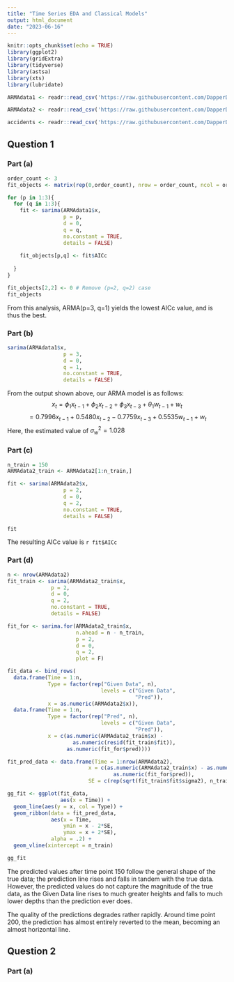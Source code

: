 ---
title: "Time Series EDA and Classical Models"
output: html_document
date: "2023-06-16"
---

```{r setup, include=FALSE}
knitr::opts_chunk$set(echo = TRUE)
library(ggplot2)
library(gridExtra)
library(tidyverse)
library(astsa)
library(xts)
library(lubridate)

ARMAdata1 <- readr::read_csv('https://raw.githubusercontent.com/DapperDataAnalyst/Advanced_Predictive_Models/main/ARMAData1.csv')

ARMAdata2 <- readr::read_csv('https://raw.githubusercontent.com/DapperDataAnalyst/Advanced_Predictive_Models/main/ARMAData2.csv')

accidents <- readr::read_csv('https://raw.githubusercontent.com/DapperDataAnalyst/Advanced_Predictive_Models/main/TexasAccidents.csv')

```

## Question 1
### Part (a)
```{r message=FALSE, warning=FALSE}


order_count <- 3
fit_objects <- matrix(rep(0,order_count), nrow = order_count, ncol = order_count)

for (p in 1:3){
  for (q in 1:3){
    fit <- sarima(ARMAdata1$x,
                  p = p, 
                  d = 0, 
                  q = q, 
                  no.constant = TRUE,
                  details = FALSE)
    
    fit_objects[p,q] <- fit$AICc
    
  }
}

fit_objects[2,2] <- 0 # Remove (p=2, q=2) case
fit_objects


```
From this analysis, ARMA(p=3, q=1) yields the lowest AICc value, and is thus the best.


### Part (b)
```{r}
sarima(ARMAdata1$x,
                  p = 3, 
                  d = 0, 
                  q = 1, 
                  no.constant = TRUE,
                  details = FALSE)

```

From the output shown above, our ARMA model is as follows:
$$x_t = \phi_1 x_{t-1} + \phi_2 x_{t-2} + \phi_3 x_{t-3} + \theta_1 w_{t-1} + w_t$$
$$= 0.7996 x_{t-1} + 0.5480 x_{t-2} - 0.7759 x_{t-3} + 0.5535 w_{t-1} + w_t$$
Here, the estimated value of $\sigma^2_w = 1.028$

### Part (c)
```{r message=FALSE, warning=FALSE}
n_train = 150
ARMAdata2_train <- ARMAdata2[1:n_train,]

fit <- sarima(ARMAdata2$x,
                  p = 2, 
                  d = 0, 
                  q = 2, 
                  no.constant = TRUE,
                  details = FALSE)

fit


```
The resulting AICc value is `r fit$AICc`

### Part (d)
```{r}
n <- nrow(ARMAdata2)
fit_train <- sarima(ARMAdata2_train$x,
              p = 2, 
              d = 0, 
              q = 2, 
              no.constant = TRUE,
              details = FALSE)

fit_for <- sarima.for(ARMAdata2_train$x, 
                      n.ahead = n - n_train, 
                      p = 2, 
                      d = 0, 
                      q = 2,
                      plot = F)

fit_data <- bind_rows(
  data.frame(Time = 1:n,
             Type = factor(rep("Given Data", n),
                              levels = c("Given Data",
                                         "Pred")),
             x = as.numeric(ARMAdata2$x)),
  data.frame(Time = 1:n,
             Type = factor(rep("Pred", n),
                              levels = c("Given Data",
                                         "Pred")),
             x = c(as.numeric(ARMAdata2_train$x) - 
                     as.numeric(resid(fit_train$fit)), 
                   as.numeric(fit_for$pred))))

fit_pred_data <- data.frame(Time = 1:nrow(ARMAdata2),
                          x = c(as.numeric(ARMAdata2_train$x) - as.numeric(resid(fit_train$fit)), 
                                  as.numeric(fit_for$pred)),
                          SE = c(rep(sqrt(fit_train$fit$sigma2), n_train), as.numeric(fit_for$se)))

gg_fit <- ggplot(fit_data,
                 aes(x = Time)) +
  geom_line(aes(y = x, col = Type)) +
  geom_ribbon(data = fit_pred_data,
              aes(x = Time, 
                  ymin = x - 2*SE,
                  ymax = x + 2*SE),
              alpha = .2) +
  geom_vline(xintercept = n_train)

gg_fit


```
The predicted values after time point 150 follow the general shape of the true data; the prediction line rises and falls in tandem with the true data. However, the predicted values do not capture the magnitude of the true data, as the Given Data line rises to much greater heights and falls to much lower depths than the prediction ever does.

The quality of the predictions degrades rather rapidly. Around time point 200, the prediction has almost entirely reverted to the mean, becoming an almost horizontal line.


## Question 2
### Part (a)



